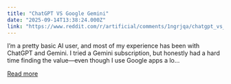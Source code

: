 ```yaml
---
title: "ChatGPT VS Google Gemini"
date: "2025-09-14T13:38:24.000Z"
link: "https://www.reddit.com/r/artificial/comments/1ngrjqa/chatgpt_vs_google_gemini/"
---
```


I’m a pretty basic AI user, and most of my experience has been with ChatGPT and Gemini. I tried a Gemini subscription, but honestly had a hard time finding the value—even though I use Google apps a lo...

[Read more](https://www.reddit.com/r/artificial/comments/1ngrjqa/chatgpt_vs_google_gemini/)
